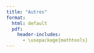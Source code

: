 ```yaml
--- 
title: "Autres"
format: 
  html: default
  pdf:
    header-includes:
      - \usepackage{mathtools} 
--- 
```



